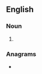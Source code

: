 ==English==

===Noun===
{{head|en|noun plural form}}

# {{plural of|moistener|lang=en}}

===Anagrams===
* {{anagrams|en|monsterise|neoterisms|remoistens}}